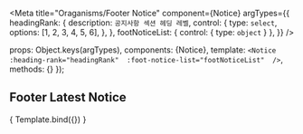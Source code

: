 
<Meta
  title="Oraganisms/Footer Notice"
  component={Notice}
  argTypes={{
    headingRank: {
      description: `공지사항 섹션 헤딩 레벨`,
      control: {
        type: `select`,
        options: [1, 2, 3, 4, 5, 6],
      },
    },
    footNoticeList: {
      control: {
        type: `object`
      }
    },
  }}
/>

  props: Object.keys(argTypes),
  components: {Notice},
  template: `
    <Notice
      :heading-rank="headingRank" 
      :foot-notice-list="footNoticeList" 
    />
  `,
  methods: {}
});

## Footer Latest Notice

<Canvas>
  <Story
    name="Footer Notice"
    args={{
      headingRank: 2,
      footNoticeList: [
        {id: 1234, content: `공지 내용 예시 텍스트`}
      ]
    }}
  >
    { Template.bind({}) }
  </Story>
</Canvas>

<ArgsTable story="Footer Notice" />
